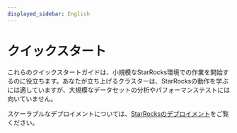 ```yaml
---
displayed_sidebar: English
---
```


# クイックスタート

これらのクイックスタートガイドは、小規模なStarRocks環境での作業を開始するのに役立ちます。あなたが立ち上げるクラスターは、StarRocksの動作を学ぶには適していますが、大規模なデータセットの分析やパフォーマンステストには向いていません。

スケーラブルなデプロイメントについては、[StarRocksのデプロイメント](../deployment/deployment_overview.md)をご覧ください。


<DocCardList />
